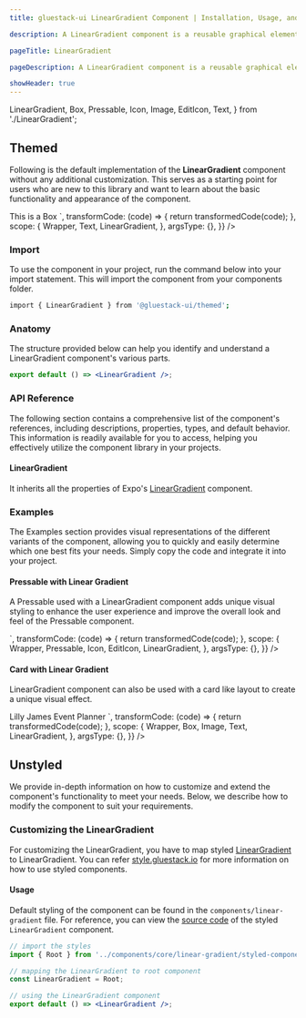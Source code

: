 ```yaml
---
title: gluestack-ui LinearGradient Component | Installation, Usage, and API

description: A LinearGradient component is a reusable graphical element that helps create linear gradients as background or styling effects within UI elements. A linear gradient is a gradual transition between two or more colors, creating a smooth progression of color changes along a straight line.

pageTitle: LinearGradient

pageDescription: A LinearGradient component is a reusable graphical element that helps create linear gradients as background or styling effects within UI elements. A linear gradient is a gradual transition between two or more colors, creating a smooth progression of color changes along a straight line.

showHeader: true
---
```



<Meta title="components/Layout/LinearGradient" />

  LinearGradient,
  Box,
  Pressable,
  Icon,
  Image,
  EditIcon,
  Text,
} from './LinearGradient';


## Themed

Following is the default implementation of the **LinearGradient** component without any additional customization. This serves as a starting point for users who are new to this library and want to learn about the basic functionality and appearance of the component.

<AppProvider>
  <CodePreview
    showComponentRenderer={true}
    showArgsController={false}
    metaData={{
      code: `
<LinearGradient  colors={['$purple400', '$red400']} p="$5">      
  <Text color="white">
    This is a Box
  </Text>
</LinearGradient>
`,
      transformCode: (code) => {
        return transformedCode(code);
      },
      scope: {
        Wrapper,
        Text,
        LinearGradient,
      },
      argsType: {},
    }}
  />
</AppProvider>

<br />

### Import

To use the component in your project, run the command below into your import statement. This will import the component from your components folder.

```bash
import { LinearGradient } from '@gluestack-ui/themed';
```

### Anatomy

The structure provided below can help you identify and understand a LinearGradient component's various parts.

```jsx
export default () => <LinearGradient />;
```

### API Reference

The following section contains a comprehensive list of the component's references, including descriptions, properties, types, and default behavior. This information is readily available for you to access, helping you effectively utilize the component library in your projects.

#### LinearGradient

It inherits all the properties of Expo's [LinearGradient](https://docs.expo.dev/versions/latest/sdk/linear-gradient/) component.

### Examples

The Examples section provides visual representations of the different variants of the component, allowing you to quickly and easily determine which one best fits your needs. Simply copy the code and integrate it into your project.

#### Pressable with Linear Gradient

A Pressable used with a LinearGradient component adds unique visual styling to enhance the user experience and improve the overall look and feel of the Pressable component.

<AppProvider>
  <CodePreview
    showComponentRenderer={true}
    showArgsController={false}
    metaData={{
      code: `
          <LinearGradient
      colors={['$fuchsia200', '$fuchsia800', "$purple400"]}
      borderRadius="$full"
    >
      <Pressable p="$4">
        <Icon as={EditIcon} color="$white" />
      </Pressable>
    </LinearGradient>
      `,
      transformCode: (code) => {
        return transformedCode(code);
      },
      scope: {
        Wrapper,
        Pressable,
        Icon,
        EditIcon,
        LinearGradient,
      },
      argsType: {},
    }}
  />
</AppProvider>

#### Card with Linear Gradient

LinearGradient component can also be used with a card like layout to create a unique visual effect.

<AppProvider>
  <CodePreview
    showComponentRenderer={true}
    showArgsController={false}
    metaData={{
      code: `
    <LinearGradient
      colors={['$purple400', '$blue400', '$pink300']}
      borderRadius="$md"
    >
      <Box width={256} py="$12" justifyContent="center">
        <Text
          fontSize="$xl"
          pl="$2.5"
          color="$black"
          fontWeight="$thin"
          fontStyle="italic"
          textAlign="center"
        >
          Lilly James
        </Text>
        <Box bg="$fuchsia100" px="$2" mt="$4">
          <Text fontSize="$xs" color="$gray600" textAlign="center">
            Event Planner
          </Text>
        </Box>
      </Box>
    </LinearGradient>
      `,
      transformCode: (code) => {
        return transformedCode(code);
      },
      scope: {
        Wrapper,
        Box,
        Image,
        Text,
        LinearGradient,
      },
      argsType: {},
    }}
  />
</AppProvider>

## Unstyled

We provide in-depth information on how to customize and extend the component's functionality to meet your needs. Below, we describe how to modify the component to suit your requirements.

### Customizing the LinearGradient

For customizing the LinearGradient, you have to map styled [LinearGradient](https://docs.expo.dev/versions/latest/sdk/linear-gradient/) to LinearGradient. You can refer [style.gluestack.io](https://style.gluestack.io/) for more information on how to use styled components.

#### Usage

Default styling of the component can be found in the `components/linear-gradient` file. For reference, you can view the [source code](https://github.com/gluestack/gluestack-ui/tree/main/example/storybook/src/components/Layout/LinearGradient) of the styled `LinearGradient` component.

```jsx
// import the styles
import { Root } from '../components/core/linear-gradient/styled-components';

// mapping the LinearGradient to root component
const LinearGradient = Root;

// using the LinearGradient component
export default () => <LinearGradient />;
```
